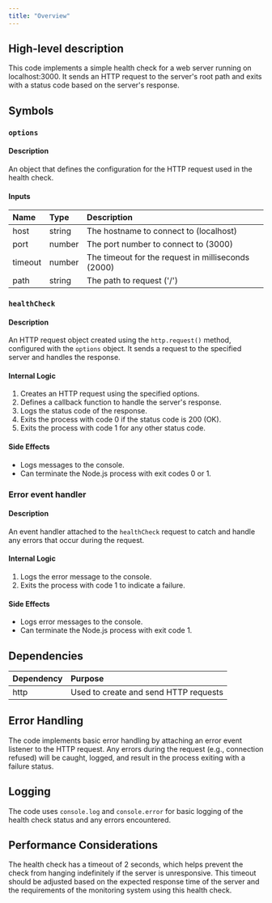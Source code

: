 ```yaml
---
title: "Overview"
---
```


## High-level description
This code implements a simple health check for a web server running on localhost:3000. It sends an HTTP request to the server's root path and exits with a status code based on the server's response.

## Symbols

### `options`
#### Description
An object that defines the configuration for the HTTP request used in the health check.

#### Inputs
| Name | Type | Description |
|:-----|:-----|:------------|
| host | string | The hostname to connect to (localhost) |
| port | number | The port number to connect to (3000) |
| timeout | number | The timeout for the request in milliseconds (2000) |
| path | string | The path to request ('/') |

### `healthCheck`
#### Description
An HTTP request object created using the `http.request()` method, configured with the `options` object. It sends a request to the specified server and handles the response.

#### Internal Logic
1. Creates an HTTP request using the specified options.
2. Defines a callback function to handle the server's response.
3. Logs the status code of the response.
4. Exits the process with code 0 if the status code is 200 (OK).
5. Exits the process with code 1 for any other status code.

#### Side Effects
- Logs messages to the console.
- Can terminate the Node.js process with exit codes 0 or 1.

### Error event handler
#### Description
An event handler attached to the `healthCheck` request to catch and handle any errors that occur during the request.

#### Internal Logic
1. Logs the error message to the console.
2. Exits the process with code 1 to indicate a failure.

#### Side Effects
- Logs error messages to the console.
- Can terminate the Node.js process with exit code 1.

## Dependencies
| Dependency | Purpose |
|:-----------|:--------|
| http | Used to create and send HTTP requests |

## Error Handling
The code implements basic error handling by attaching an error event listener to the HTTP request. Any errors during the request (e.g., connection refused) will be caught, logged, and result in the process exiting with a failure status.

## Logging
The code uses `console.log` and `console.error` for basic logging of the health check status and any errors encountered.

## Performance Considerations
The health check has a timeout of 2 seconds, which helps prevent the check from hanging indefinitely if the server is unresponsive. This timeout should be adjusted based on the expected response time of the server and the requirements of the monitoring system using this health check.